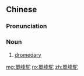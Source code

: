 {{also|单峰驼}}
==Chinese==
{{zh-forms|s=单峰驼}}

===Pronunciation===
{{zh-pron
|m=dānfēngtuó
|cat=n
}}

===Noun===
{{zh-noun}}

# [[dromedary]]

{{zh-cat|Mammals}}

[[mg:單峰駝]]
[[ro:單峰駝]]
[[zh:單峰駝]]